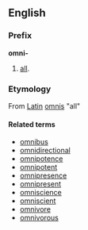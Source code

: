 ==English==
===Prefix===
'''omni-'''

#[[all]].

===Etymology===
From [[Latin]] [[omnis]] "all" 

====Related terms====
*[[omnibus]]
*[[omnidirectional]]
*[[omnipotence]]
*[[omnipotent]]
*[[omnipresence]]
*[[omnipresent]]
*[[omniscience]]
*[[omniscient]]
*[[omnivore]]
*[[omnivorous]]